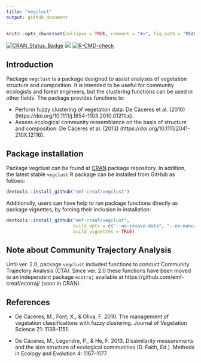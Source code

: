 ```yaml
---
title: "vegclust"
output: github_document
---
```


```r

knitr::opts_chunk$set(collapse = TRUE, comment = "#>", fig.path = "README-")
```

  <!-- badges: start -->
  [![CRAN\_Status\_Badge](http://www.r-pkg.org/badges/version/vegclust)](https://cran.r-project.org/package=vegclust)
  [![](https://cranlogs.r-pkg.org/badges/vegclust)](https://cran.rstudio.com/web/packages/vegclust/index.html)
  [![R-CMD-check](https://github.com/emf-creaf/vegclust/workflows/R-CMD-check/badge.svg)](https://github.com/emf-creaf/vegclust/actions)
  <!-- badges: end -->

## Introduction

Package `vegclust` is a package designed to assist analyses of vegetation structure and composition. It is intended to be useful for community ecologists and forest engineers, but the clustering functions can be used in other fields. The package provides functions to:

* Perform fuzzy clustering of vegetation data: De Cáceres et al. (2010) (https://doi.org/10.1111/j.1654-1103.2010.01211.x).
* Assess ecological community ressemblance on the basis of structure and composition: De Cáceres et al. (2013) (https://doi.org/10.1111/2041-210X.12116).

## Package installation

Package vegclust can be found at [CRAN](https://cran.r-project.org/package=vegclust) package repository. In addition, the latest stable `vegclust` R package can be installed from GitHub as follows:

```r
devtools::install_github("emf-creaf/vegclust")
```

Additionally, users can have help to run package functions directly as package vignettes, by forcing their inclusion in installation: 
```r
devtools::install_github("emf-creaf/vegclust", 
                         build_opts = c("--no-resave-data", "--no-manual"),
                         build_vignettes = TRUE)
```

## Note about Community Trajectory Analysis

Until ver. 2.0, package `vegclust` included functions to conduct Community Trajectory Analysis (CTA). Since ver. 2.0 these functions have been moved to an independent package `ecotraj` available at https://github.com/emf-creaf/ecotraj/ (soon in CRAN).

## References

+ De Cáceres, M., Font, X., & Oliva, F. 2010. The management of vegetation classifications with fuzzy clustering. Journal of Vegetation Science 21: 1138–1151.

+ De Cáceres, M., Legendre, P., & He, F. 2013. Dissimilarity measurements and the size structure of ecological communities (D. Faith, Ed.). Methods in Ecology and Evolution 4: 1167–1177.

